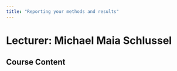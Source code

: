 ```yaml
---
title: "Reporting your methods and results"
---
```


# Lecturer: Michael Maia Schlussel

## Course Content

